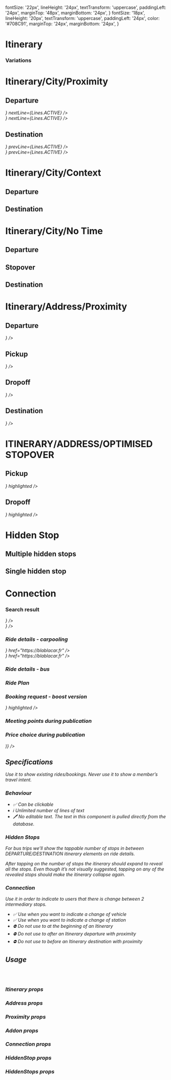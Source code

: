 

<Meta title="Widgets/NewItinerary" />

  fontSize: '22px',
  lineHeight: '24px',
  textTransform: 'uppercase',
  paddingLeft: '24px',
  marginTop: '48px',
  marginBottom: '24px',
}
  fontSize: '18px',
  lineHeight: '20px',
  textTransform: 'uppercase',
  paddingLeft: '24px',
  color: '#708C91',
  marginTop: '24px',
  marginBottom: '24px',
}

# **Itinerary**

### Variations

<Canvas>
  <Story name="default">
    <React.Fragment>
      <h1 style={h1Styles}>Itinerary/City/Proximity</h1>
      <div style={{ display: 'flex' }}>
        <div style={{ width: '25%' }}>
          <h2 style={h2Styles}>Departure</h2>
          <Itinerary>
            <Address
              label="Aix-en-Provence"
              time="12:00"
              proximity={<Proximity value={Distances.CLOSE} />}
              nextLine={Lines.ACTIVE}
            />
          </Itinerary>
          <Itinerary>
            <Address
              label="Aix-en-Provence"
              time="12:00"
              proximity={<Proximity value={Distances.FAR} />}
              nextLine={Lines.ACTIVE}
            />
          </Itinerary>
        </div>
        <div style={{ width: '25%' }}>
          <h2 style={h2Styles}>Destination</h2>
          <Itinerary>
            <Address
              label="Aix-en-Provence"
              time="12:00"
              proximity={<Proximity value={Distances.MIDDLE} />}
              prevLine={Lines.ACTIVE}
            />
          </Itinerary>
          <Itinerary>
            <Address
              label="Aix-en-Provence"
              time="12:00"
              proximity={<Proximity value={Distances.FAR} />}
              prevLine={Lines.ACTIVE}
            />
          </Itinerary>
        </div>
      </div>
      <h1 style={h1Styles}>Itinerary/City/Context</h1>
      <div style={{ display: 'flex' }}>
        <div style={{ width: '25%' }}>
          <h2 style={h2Styles}>Departure</h2>
          <Itinerary>
            <Addon
              label="Avignon"
              prevLine={Lines.NONE}
              nextLine={Lines.INACTIVE}
            />
          </Itinerary>
        </div>
        <div style={{ width: '25%' }}>
          <h2 style={h2Styles}>Destination</h2>
          <Itinerary>
            <Addon
              label="Avignon"
              prevLine={Lines.INACTIVE}
              nextLine={Lines.NONE}
            />
          </Itinerary>
        </div>
      </div>
      <h1 style={h1Styles}>Itinerary/City/No Time</h1>
      <div style={{ display: 'flex' }}>
        <div style={{ width: '25%' }}>
          <h2 style={h2Styles}>Departure</h2>
          <Itinerary small>
            <Address
              label="Avignon"
              prevLine={Lines.NONE}
              nextLine={Lines.ACTIVE}
            />
          </Itinerary>
        </div>
        <div style={{ width: '25%' }}>
          <h2 style={h2Styles}>Stopover</h2>
          <Itinerary small>
            <Address
              label="Avignon"
              prevLine={Lines.ACTIVE}
              nextLine={Lines.ACTIVE}
            />
          </Itinerary>
        </div>
        <div style={{ width: '25%' }}>
          <h2 style={h2Styles}>Destination</h2>
          <Itinerary small>
            <Address
              label="Avignon"
              prevLine={Lines.ACTIVE}
              nextLine={Lines.NONE}
            />
          </Itinerary>
        </div>
      </div>
      <h1 style={h1Styles}>Itinerary/Address/Proximity</h1>
      <div style={{ display: 'flex' }}>
        <div style={{ width: '25%' }}>
          <h2 style={h2Styles}>Departure</h2>
          <Itinerary>
            <Address
              label="Avenue de Saint-Chamand"
              subLabel="Avignon"
              time="12:00"
              prevLine={Lines.NONE}
              nextLine={Lines.ACTIVE}
              proximity={<Proximity value={Distances.CLOSE} title="1.4 km from your departure" display={ProximityDisplay.LABEL} />}
            />
          </Itinerary>
        </div>
        <div style={{ width: '25%' }}>
          <h2 style={h2Styles}>Pickup</h2>
          <Itinerary>
            <Address
              label="Avenue de Saint-Chamand"
              subLabel="Avignon"
              time="12:00"
              prevLine={Lines.INACTIVE}
              nextLine={Lines.ACTIVE}
              proximity={<Proximity value={Distances.CLOSE} title="1.4 km from your departure" display={ProximityDisplay.LABEL} />}
            />
          </Itinerary>
        </div>
        <div style={{ width: '25%' }}>
          <h2 style={h2Styles}>Dropoff</h2>
          <Itinerary>
            <Address
              label="Avenue de Saint-Chamand"
              subLabel="Avignon"
              time="12:00"
              prevLine={Lines.ACTIVE}
              nextLine={Lines.INACTIVE}
              proximity={<Proximity value={Distances.CLOSE} title="1.4 km from your departure" display={ProximityDisplay.LABEL} />}
            />
          </Itinerary>
        </div>
        <div style={{ width: '25%' }}>
          <h2 style={h2Styles}>Destination</h2>
          <Itinerary>
            <Address
              label="Avenue de Saint-Chamand"
              subLabel="Avignon"
              time="12:00"
              prevLine={Lines.ACTIVE}
              nextLine={Lines.NONE}
              proximity={<Proximity value={Distances.CLOSE} title="1.4 km from your departure" display={ProximityDisplay.LABEL} />}
            />
          </Itinerary>
        </div>
      </div>
      <h1 style={h1Styles}>ITINERARY/ADDRESS/OPTIMISED STOPOVER</h1>
      <div style={{ display: 'flex' }}>
        <div style={{ width: '25%' }}>
          <h2 style={h2Styles}>Pickup</h2>
          <Itinerary>
            <Address
              label="Évreux"
              subLabel="67 Avenue du Président Wilson"
              time="07:15"
              prevLine={Lines.INACTIVE}
              nextLine={Lines.ACTIVE}
              bullet={<BoostIcon />}
              highlighted
            />
          </Itinerary>
        </div>
        <div style={{ width: '25%' }}>
          <h2 style={h2Styles}>Dropoff</h2>
          <Itinerary>
            <Address
              label="Évreux"
              subLabel="67 Avenue du Président Wilson"
              time="07:15"
              prevLine={Lines.ACTIVE}
              nextLine={Lines.INACTIVE}
              bullet={<BoostIcon />}
              highlighted
            />
          </Itinerary>
        </div>
      </div>
      <h1 style={h1Styles}>Hidden Stop</h1>
      <div style={{ display: 'flex' }}>
        <div style={{ width: '25%' }}>
          <h2 style={h2Styles}>Multiple hidden stops</h2>
          <Itinerary>
            <HiddenStops label="3 stops">
              <HiddenStop label="Auxerre" />
              <HiddenStop label="Beaune" />
              <HiddenStop label="Mâcon" />
            </HiddenStops>
          </Itinerary>
        </div>
        <div style={{ width: '25%' }}>
          <h2 style={h2Styles}>Single hidden stop</h2>
          <Itinerary>
            <HiddenStops label="1 stop">
              <HiddenStop label="Avignon" />
            </HiddenStops>
          </Itinerary>
        </div>
      </div>
      <h1 style={h1Styles}>Connection</h1>
      <div>
        <div>
          <Itinerary>
            <Connection label="Change of vehicle" />
          </Itinerary>
        </div>
        <div style={{ marginTop: '16px' }}>
          <Itinerary>
            <Connection label="Change of station" />
          </Itinerary>
        </div>
      </div>
    </React.Fragment>
  </Story>
</Canvas>

### Search result

<Canvas>
  <Story name="Search">
    <Itinerary>
      <Address
        label="Villepinte"
        time="12:50"
        proximity={<Proximity value={Distances.FAR} title="You'll have to take transports" />}
      />
      <Address
        label="Lyon"
        time="18:00"
        proximity={<Proximity value={Distances.CLOSE} title="You'll get there by foot" />}
      />
    </Itinerary>
  </Story>
</Canvas>

### Ride details - carpooling

<Canvas>
  <Story name="Ride details - Carpool">
    <Itinerary>
      <Address
        label="Villepinte"
        time="12:50"
        proximity={<Proximity value={Distances.FAR} title="3.7 km from your departure" display={ProximityDisplay.LABEL} />}
        href="https://blablacar.fr"
      />
      <Address
        label="Lyon"
        time="18:00"
        proximity={<Proximity value={Distances.CLOSE} title="400m from your arrival" display={ProximityDisplay.LABEL} />}
        href="https://blablacar.fr"
      />
      <Addon label="Marseille" />
    </Itinerary>
  </Story>
</Canvas>

### Ride details - bus

<Canvas>
  <Story name="Ride details - Bus">
    <Itinerary aria-label="Your ride from Paris to Marseille">
      <Addon label="Lille" aria-label="Bus comes from" />
      <Address
        aria-label="Pickup:"
        time="09:00"
        label="Paris"
        subLabel="Gare de lyon"
      />
      <HiddenStops label="2 stopovers">
        <HiddenStop label="Auxerre" aria-label="Bus stops in Auxerre" />
        <HiddenStop label="Dijon" aria-label="Bus stops in Dijon" />
      </HiddenStops>
      <Address time="12:00" label="Lyon" subLabel="Gare Perrache" aria-label="Drop off:" />
      <Connection label="Change of vehicle" />
      <Address time="12:30" label="Lyon" subLabel="Gare Perrache" aria-label="Get in:" />
      <HiddenStops label="1 stopover">
        <HiddenStop label="Grenoble" />
      </HiddenStops>
      <Address time="16:00" label="Marseille" aria-label="Arrival:" />
      <Addon label="Montpellier" aria-label="Bus continues to" />
    </Itinerary>
  </Story>
</Canvas>

### Ride Plan

<Canvas>
  <Story name="Carpooling Ride Plan">
    <Itinerary>
      <Address
        label="Paris"
        subLabel="6 rue Ménars"
        time="00:00"
        href="https://blablacar.fr"
      />
      <Address
        label="Caen"
        subLabel="Esplanade Jean-Marie Louvel"
        time="03:00"
        href="https://blablacar.fr"
      />
    </Itinerary>
  </Story>
</Canvas>

### Booking request - boost version

<Canvas>
  <Story name="Booking request boost">
    <Itinerary>
      <Addon label="Caen" />
      <Address
        label="Evreux"
        subLabel="67 avenue du président Wilson"
        time="12:00"
        href="https://blablacar.fr"
        bullet={<BoostIcon />}
        highlighted
      />
      <Address
        label="Paris"
        subLabel="6 rue ménars"
        time="17:00"
        href="https://blablacar.fr"
      />
    </Itinerary>
  </Story>
</Canvas>

### Meeting points during publication

<Canvas>
  <Story name="Meeting points">
    <Itinerary small>
      <Addon label="Carnac" />
      <Address
        label="Parking rue de Lorient"
        subLabel="Rennes"
        href="https://blablacar.fr"
        prevLine={Lines.INACTIVE}
        nextLine={Lines.INACTIVE}
      />
      <Address
        label="Aire de covoiturage de Saint-Saturnin"
        subLabel="Saint-Saturnin"
        href="https://blablacar.fr"
        prevLine={Lines.INACTIVE}
        nextLine={Lines.INACTIVE}
      />
      <Addon label="Paris" />
    </Itinerary>
  </Story>
</Canvas>

### Price choice during publication

<Canvas>
  <Story name="Price choice during publication">
    <Stepper
      display={StepperDisplay.SMALL}
      leftAddon={(
        <Itinerary small>
          <Address label="Paris" />
          <Address label="Nantes" />
        </Itinerary>
      )}
    />
  </Story>
</Canvas>

## Specifications

Use it to show existing rides/bookings.
Never use it to show a member’s travel intent.

### Behaviour

- ✅ Can be clickable
- ℹ️ Unlimited number of lines of text
- 🖊 No editable text. The text in this component is pulled directly from the database.

### Hidden Stops

For bus trips we’ll show the tappable number of stops in between DEPARTURE/DESTINATION itinerary elements on ride details.

After tapping on the number of stops the itinerary should expand to reveal all the stops.
Even though it’s not visually suggested, tapping on any of the revealed stops should make the itinerary collapse again.

### Connection

Use it in order to indicate to users that there is change between 2 intermediary stops.

- ✅ Use when you want to indicate a change of vehicle
- ✅ Use when you want to indicate a change of station
- ⛔️ Do not use to at the beginning of an Itinerary
- ⛔️ Do not use to after an Itinerary departure with proximity
- ⛔️ Do not use to before an Itinerary destination with proximity

## Usage

```jsx
import { Itinerary } from '@blablacar/ui-library/build/newItinerary'
;<Itinerary />
```

### Itinerary props
<ArgsTable of={Itinerary} />

### Address props
<ArgsTable of={Address} />

### Proximity props
<ArgsTable of={Proximity} />

### Addon props
<ArgsTable of={Addon} />

### Connection props
<ArgsTable of={Connection} />

### HiddenStop props
<ArgsTable of={HiddenStop} />

### HiddenStops props
<ArgsTable of={HiddenStops} />

